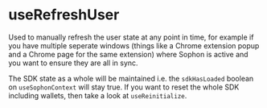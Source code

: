 
<EyeBrown label="React Hooks" />

# useRefreshUser

Used to manually refresh the user state at any point in time, for example if you have multiple seperate windows (things like a Chrome extension popup and a Chrome page for the same extension) where Sophon is active and you want to ensure they are all in sync.

The SDK state as a whole will be maintained i.e. the `sdkHasLoaded` boolean on `useSophonContext` will stay true. If you want to reset the whole SDK including wallets, then take a look at `useReinitialize`.
